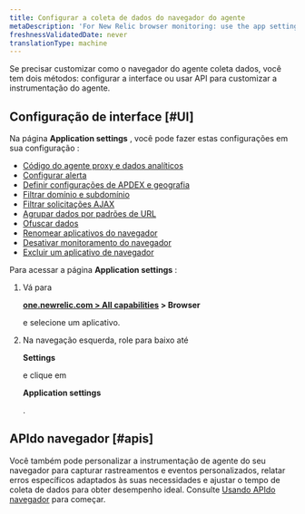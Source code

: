 ```yaml
---
title: Configurar a coleta de dados do navegador do agente
metaDescription: 'For New Relic browser monitoring: use the app settings page to configure the agent type and deployment method.'
freshnessValidatedDate: never
translationType: machine
---
```


Se precisar customizar como o navegador do agente coleta dados, você tem dois métodos: configurar a interface ou usar API para customizar a instrumentação do agente.

## Configuração de interface [#UI]

Na página <DoNotTranslate>**Application settings**</DoNotTranslate> , você pode fazer estas configurações em sua configuração <InlinePopover type="browser"/>:

* [Código do agente proxy e dados analíticos](/docs/browser/new-relic-browser/configuration/proxy-agent-requests/)
* [Configurar alerta](/docs/browser/new-relic-browser/configuration/view-browser-apps-alert-information/)
* [Definir configurações de APDEX e geografia](/docs/browser/new-relic-browser/configuration/browser-settings-ui-options-apdex-geography/#apdex-settings)
* [Filtrar domínio e subdomínio](/docs/browser/new-relic-browser/configuration/monitor-or-block-specific-domains-subdomains/)
* [Filtrar solicitações AJAX](/docs/browser/new-relic-browser/configuration/filter-ajax-request-events/)
* [Agrupar dados por padrões de URL](/docs/browser/new-relic-browser/configuration/group-browser-metrics-urls/)
* [Ofuscar dados](/docs/browser/new-relic-browser/configuration/obfuscate-browser-agent-data/)
* [Renomear aplicativos do navegador](/docs/browser/new-relic-browser/configuration/rename-browser-apps/)
* [Desativar monitoramento do navegador](/docs/browser/new-relic-browser/installation/disable-browser-monitoring/)
* [Excluir um aplicativo de navegador](/docs/apm/new-relic-apm/maintenance/remove-applications-new-relic/#remove)

Para acessar a página <DoNotTranslate>**Application settings**</DoNotTranslate> :

1. Vá para

   <DoNotTranslate>**[one.newrelic.com > All capabilities](https://one.newrelic.com/all-capabilities) > Browser**</DoNotTranslate>

   e selecione um aplicativo.

2. Na navegação esquerda, role para baixo até

   <DoNotTranslate>**Settings**</DoNotTranslate>

   e clique em

   <DoNotTranslate>**Application settings**</DoNotTranslate>

   .

## APIdo navegador [#apis]

Você também pode personalizar a instrumentação de agente do seu navegador para capturar rastreamentos e eventos personalizados, relatar erros específicos adaptados às suas necessidades e ajustar o tempo de coleta de dados para obter desempenho ideal. Consulte [Usando APIdo navegador](/docs/browser/new-relic-browser/browser-apis/using-browser-apis/) para começar.